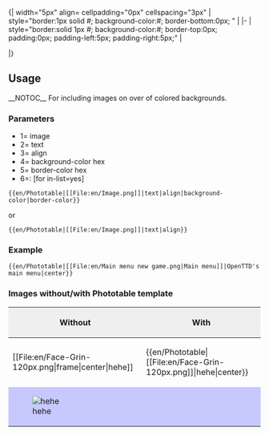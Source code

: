 {{{6|}}}{| width="5px" align={{{3}}} cellpadding="0px" cellspacing="3px"
| style="border:1px solid #{{{5|c7c8fe}}}; background-color:#{{{4|F8F8FF}}}; border-bottom:0px; " | {{{1}}}
|-
|  style="border:solid 1px #{{{5|c7c8fe}}}; background-color:#{{{4|F8F8FF}}}; border-top:0px; padding:0px; padding-left:5px; padding-right:5px;" | <p style="font-size: 85%">{{{2}}}</p>
|}<noinclude>

==Usage==
__NOTOC__
For including images on over of colored backgrounds.

===Parameters===
*1= image
*2= text
*3= align
*4= background-color hex
*5= border-color hex
*6=: [for in-list=yes]
<pre>
{{en/Phototable|[[File:en/Image.png]]|text|align|background-color|border-color}}
</pre>
or
<pre>
{{en/Phototable|[[File:en/Image.png]]|text|align}}
</pre>

===Example===
<pre>{{en/Phototable|[[File:en/Main menu new game.png|Main menu]]|OpenTTD's main menu|center}}</pre>
{{en/Phototable|[[File:en/Main menu new game.png|Main menu]]|OpenTTD's main menu|center}}

===Images without/with Phototable template===

{|border="2" width="100%" cellspacing="4" cellpadding="3" rules="all" style="margin:1em 1em 1em 0; border:solid 1px #AAAAAA;"
!width='50%' style="background:#efefef;"|Without
!width='50%' style="background:#efefef;"|With
|-
|<nowiki>[[File:en/Face-Grin-120px.png|frame|center|hehe]]</nowiki>
|<nowiki>{{en/Phototable|[[File:en/Face-Grin-120px.png]]|hehe|center}}</nowiki>
|-
| style="background:#c7c8fe;"|[[File:en/Face-Grin-120px.png|frame|center|hehe]]
| style="background:#c7c8fe;"|{{en/Phototable|[[File:en/Face-Grin-120px.png]]|hehe|center}}
|}

</noinclude>